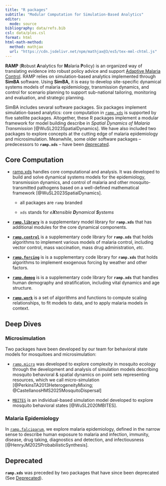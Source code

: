 ```yaml
---
title: "R packages"
subtitle: "Modular Computation for Simulation-Based Analytics"
editor:
  mode: source
bibliography: data/refs.bib
csl: data/plos.csl 
format: html
html-math-method:
  method: mathjax
  url: "https://cdn.jsdelivr.net/npm/mathjax@3/es5/tex-mml-chtml.js"
---
```


**RAMP** (**R**obust **A**nalytics for **M**alaria **P**olicy) is an organized way of translating evidence into robust policy advice and support [Adaptive Malaria Control](https://faculty.washington.edu/smitdave/ramp/index.html). RAMP relies on simulation-based analytics implemented through **SimBA** software. Using **SimBA,** it is easy to develop site-specific dynamical systems models of malaria epidemiology, transmission dynamics, and control for scenario planning to support sub-national tailoring, monitoring and evaluation, and strategic planning.

SimBA includes sevaral software packages. Six packages implement simulation-based analytics: core computation in [`ramp.xds`](ramp.xds.html) is supported by five satellite packages. Altogether, these R packages implement a modular framework for model building describe in *Spatial Dynamics of Malaria Transmission* [@WuSL2023SpatialDynamics]. We have also included two packages to explore concepts at the cutting edge of malaria epidemiology and microsimulation. Meanwhile, some older software packages -- predecessors to **`ramp.xds`** -- have been [deprecated](deprecated.html).

## Core Computation

-   [ramp.xds](ramp.xds.html) handles core computational and analysis. It was developed to build and solve dynamical systems models for the epidemiology, transmission dynamics, and control of malaria and other mosquito-transmitted pathogens based on a well-defined mathematical framework [@WuSL2023SpatialDynamics].

    -   all packages are `ramp` branded

    -   `xds` stands for *e**X**tensible **D**ynamical **S**ystems*

-   [**`ramp.library`**](ramp.library.html) is a supplementary model library for **`ramp.xds`** that has additional modules for the core dynamical components.

-   [**`ramp.control`**](ramp.control.html) is a supplementary code library for **`ramp.xds`** that holds algorithms to implement various models of malaria control, including vector control, mass vaccination, mass drug administration, *etc.*

-   [**`ramp.forcing`**](ramp.forcing.html) is is a supplementary code library for **`ramp.xds`** that holds algorithms to implement exogenous forcing by weather and other factors.

-   [**`ramp.demog`**](ramp.demog.html) is is a supplementary code library for **`ramp.xds`** that handles human demography and stratification, including vital dynamics and age structure.

-   [**`ramp.work`**](ramp.work.html) is a set of algorithms and functions to compute scaling relationships, to fit models to data, and to apply malaria models in context.

## Deep Dives

### Microsimulation

Two packages have been developed by our team for behavioral state models for mosquitoes and microsimulation:

-   [`ramp.micro`](ramp.micro.html) was developed to explore complexity in mosquito ecology through the development and analysis of simulation models describing mosquito behavioral & spatial dynamics on point sets representing resources, which we call micro-simulation [@PerkinsTA2013HeterogeneityMixing; @CastellanosHMS2025MosquitoDispersal]

-   [`MBITES`](https://github.com/dd-harp/MBITES) is an individual-based simulation model developed to explore mosquito behavioral states [@WuSL2020MBITES].

### Malaria Epidemiology

In [`ramp.falciparum`](ramp.falciparum.html), we explore malaria epidemiology, defined in the narrow sense to describe human exposure to malaria and infection, immunity, disease, drug taking, diagnostics and detection, and infectiousness [@HenryJM2025ProbabilisticSynthesis].

## Deprecated

**`ramp.xds`** was preceded by two packages that have since been deprecated (See [Deprecated](deprecated.html)).
